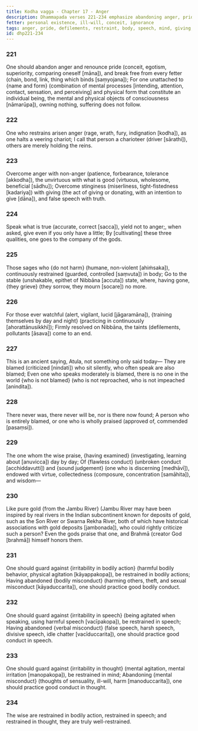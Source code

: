 ```yaml
---
title: Kodha vagga - Chapter 17 - Anger
description: Dhammapada verses 221-234 emphasize abandoning anger, pride, and mental defilements while cultivating restraint in body, speech, and mind. The verses highlight overcoming harmful actions by giving and speaking truth, the inevitability of criticism, and the value of moral discipline. Those intent on Nibbāna, ever watchful, and well-restrained are beyond reproach and honored even by the gods.
fetter: personal existence, ill-will, conceit, ignorance
tags: anger, pride, defilements, restraint, body, speech, mind, giving, truth, blame, praise, Nibbāna, gods, dhp
id: dhp221-234
---
```


### 221

One should abandon anger and renounce pride (conceit, egotism, superiority, comparing oneself [māna]),
and break free from every fetter (chain, bond, link, thing which binds [saṃyojana]);
For one unattached to \{name and form} (combination of mental processes [intending, attention, contact, sensation, and perceiving] and physical form that constitute an individual being, the mental and physical objects of consciousness [nāmarūpa]),
owning nothing, suffering does not follow.

### 222

One who restrains arisen anger (rage, wrath, fury, indignation [kodha]),
as one halts a veering chariot;
I call that person a charioteer (driver [sārathi]),
others are merely holding the reins.

### 223

Overcome anger with non-anger (patience, forbearance, tolerance [akkodha]),
the unvirtuous with what is good (virtuous, wholesome, beneficial [sādhu]);
Overcome stinginess (miserliness, tight-fistedness [kadariya]) with giving (the act of giving or donating, with an intention to give [dāna]),
and false speech with truth.

### 224

Speak what is true (accurate, correct [sacca]), yield not to anger;,
when asked, give even if you only have a little;
By [cultivating] these three qualities,
one goes to the company of the gods.

### 225

Those sages who \{do not harm} (humane, non-violent [ahiṁsaka]),
continuously restrained (guarded, controlled [saṃvuta]) in body;
Go to the stable (unshakable, epithet of Nibbāna [accuta]) state,
where, having gone, \{they grieve} (they sorrow, they mourn [socare]) no more.

### 226

For those ever watchful (alert, vigilant, lucid [jāgaramāna]),
\{training themselves by day and night} (practicing in continuously [ahorattānusikkhī]);
Firmly resolved on Nibbāna,
the taints (defilements, pollutants [āsava]) come to an end.

### 227

This is an ancient saying, Atula,
not something only said today—
They are blamed (criticized [nindati]) who sit silently,
who often speak are also blamed;
Even one who speaks moderately is blamed,
there is no one in the world \{who is not blamed} (who is not reproached, who is not impeached [anindita]).

### 228

There never was, there never will be,
nor is there now found;
A person who is entirely blamed,
or one who is wholly praised (approved of, commended [pasaṃsi]).

### 229

The one whom the wise praise,
\{having examined} (investigating, learning about [anuvicca]) day by day;
Of \{flawless conduct} (unbroken conduct [acchiddavutti]) and \{sound judgement} (one who is discerning [medhāvī]),
endowed with virtue, collectedness (composure, concentration [samāhita]), and wisdom—

### 230

Like pure gold \{from the Jambu River} (Jambu River may have been inspired by real rivers in the Indian subcontinent known for deposits of gold, such as the Son River or Swarna Rekha River, both of which have historical associations with gold deposits [jambonada]),
who could rightly criticize such a person?
Even the gods praise that one,
and Brahmā (creator God [brahmā]) himself honors them.

### 231

One should guard against \{irritability in bodily action} (harmful bodily behavior, physical agitation [kāyappakopa]),
be restrained in bodily actions;
Having abandoned \{bodily misconduct} (harming others, theft, and sexual misconduct [kāyaduccarita]),
one should practice good bodily conduct.

### 232

One should guard against \{irritability in speech} (being agitated when speaking, using harmful speech [vacīpakopa]),
be restrained in speech;
Having abandoned \{verbal misconduct} (false speech, harsh speech, divisive speech, idle chatter [vacīduccarita]),
one should practice good conduct in speech.

### 233

One should guard against \{irritability in thought} (mental agitation, mental irritation [manopakopa]),
be restrained in mind;
Abandoning \{mental misconduct} (thoughts of sensuality, ill-will, harm [manoduccarita]),
one should practice good conduct in thought.

### 234

The wise are restrained in bodily action,
restrained in speech;
and restrained in thought,
they are truly well-restrained.